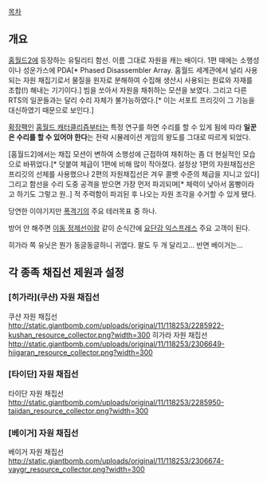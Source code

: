 [[목차]]

== 개요 ==
[[홈월드2]]에 등장하는 유틸리티 함선. 이름 그대로 자원을 캐는 배이다. 1편 때에는 소행성이나 성운가스에 PDA[* Phased Disassembler Array. 홈월드 세계관에서 널리 사용되는 자원 채집기로서 물질을 원자로 분해하여 수집해 생산시 사용되는 원료와 자재를 조합(!) 해내는 기기이다.] 빔을 쏘아서 자원을 채취하는 모션을 보였다. 그리고 다른 RTS의 일꾼들과는 달리 수리 자체가 불가능하였다.[* 이는 서포트 프리깃이 그 기능을 대신하였기 때문으로 보인다.]
 
[[확장팩]]인 [[홈월드 캐터클리즘]]부터는 특정 연구를 하면 수리를 할 수 있게 됨에 따라 '''일꾼은 수리를 할 수 있어야 한다'''는 전략 시뮬레이션 게임의 왕도를 그대로 따르게 되었다.

[홈월드2]에서는 채집 모션이 변하여 소행성에 근접하여 채취하는 좀 더 현실적인 모습으로 바뀌었다.[* 덧붙여 체급이 1편에 비해 많이 작아졌다. 설정상 1편의 자원채집선은 프리깃의 선체를 사용했으나 2편의 자원채집선은 겨우 콜벳 수준의 체급을 지니고 있다] 그리고 함선을 수리 도중 공격을 받으면 가장 먼저 파괴되며[* 체력이 낮아서 몸빵이라고 하기도 그렇고 원..] 적 주력함이 파괴된 후 나오는 자원 조각을 수거할 수 있게 됐다.

당연한 이야기지만 [[폭격기]]의 주요 테러목표 중 하나.

방어 안 해주면 [[이동 정제선]]이랑 같이 순식간에 [[요단강 익스프레스]] 주요 고객이 된다.

히가라 쪽 유닛은 뭔가 동글동글하니 귀엽다. 팔도 두 개 달리고... 반면 베이거는...

== 각 종족 채집선 제원과 설정 ==

=== [히가라](쿠샨) 자원 채집선 ===
쿠샨 자원 채집선
http://static.giantbomb.com/uploads/original/11/118253/2285922-kushan_resource_collector.png?width=300
히가라 자원 채집선
http://static.giantbomb.com/uploads/original/11/118253/2306649-hiigaran_resource_collector.png?width=300

=== [타이단] 자원 채집선 ===
타이단 자원 채집선
http://static.giantbomb.com/uploads/original/11/118253/2285950-taiidan_resource_collector.png?width=300

=== [베이거] 자원 채집선 ===
베이거 자원 채집선
http://static.giantbomb.com/uploads/original/11/118253/2306674-vaygr_resource_collector.png?width=300
